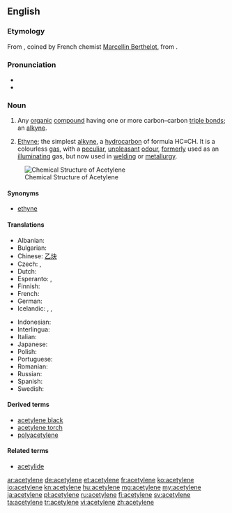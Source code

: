 {{also|acétylène}}
==English==

===Etymology===
From {{etyl|fr}} {{term|acétylène|lang=fr}}, coined by French chemist [[w:Marcellin Berthelot|Marcellin Berthelot]],  from {{term|acetyl}}.

===Pronunciation===
* {{IPA|/ə ˈsɛt əl ˌin/}}
* {{audio|en-us-acetylene.ogg|Audio (US)}}

===Noun===
{{en-noun|s|-}}

# {{organic chemistry|countable}} Any [[organic]] [[compound]] having one or more carbon–carbon [[triple bond]]s; an [[alkyne]].
# {{organic compound|uncountable}} [[ethyne|Ethyne]]; the simplest [[alkyne]], a [[hydrocarbon]] of formula HC≡CH. It is a colourless [[gas]], with a [[peculiar]], [[unpleasant]] [[odour]], [[formerly]] used as an [[illuminating]] gas, but now used in [[welding]] or [[metallurgy]].

[[Image:Ethyne-2D-flat.png|thumb|right|Chemical Structure of Acetylene]]

====Synonyms====
* {{sense|[[IUPAC]] name}} [[ethyne]]

====Translations====
{{trans-top|acetylene}}
* Albanian: {{t+|sq|acetilen|xs=Albanian}}
* Bulgarian: {{t-|bg|ацетилен}}
* Chinese: [[乙炔]]
* Czech: {{t-|cs|acetylen|m}}, {{t-|cs|acetylén|m}}
* Dutch: {{t+|nl|acetyleen|n}}
* Esperanto: {{t+|eo|acetileno|xs=Esperanto}},  {{t-|eo|etino|xs=Esperanto}}
* Finnish: {{t+|fi|asetyleeni}}
* French: {{t+|fr|acétylène}}
* German: {{t+|de|Acetylen|n}}
* Icelandic: {{t-|is|kolvetnisgas|n}}, {{t-|is|logsuðugas|n}}, {{t-|is|asetýlen|n}}
{{trans-mid}}
* Indonesian: {{t-|id|asetilen|xs=Indonesian}}
* Interlingua: {{t-|ia|acetylen|xs=Interlingua}}
* Italian: {{t+|it|acetilene}}
* Japanese: {{t-|ja|アセチレン|tr=asechiren}}
* Polish: {{t+|pl|acetylen|m}}
* Portuguese: {{t+|pt|acetileno}}
* Romanian: {{t-|ro|acetilenă|f}}
* Russian: {{t+|ru|ацетилен|m|tr=atsetilén}}
* Spanish: {{t-|es|acetileno|m}}
* Swedish: {{t+|sv|acetylen|n}}
{{trans-bottom}}

====Derived terms====
* [[acetylene black]]
* [[acetylene torch]]
* [[polyacetylene]]

====Related terms====
* [[acetylide]]

[[ar:acetylene]]
[[de:acetylene]]
[[et:acetylene]]
[[fr:acetylene]]
[[ko:acetylene]]
[[io:acetylene]]
[[kn:acetylene]]
[[hu:acetylene]]
[[mg:acetylene]]
[[my:acetylene]]
[[ja:acetylene]]
[[pl:acetylene]]
[[ru:acetylene]]
[[fi:acetylene]]
[[sv:acetylene]]
[[ta:acetylene]]
[[tr:acetylene]]
[[vi:acetylene]]
[[zh:acetylene]]